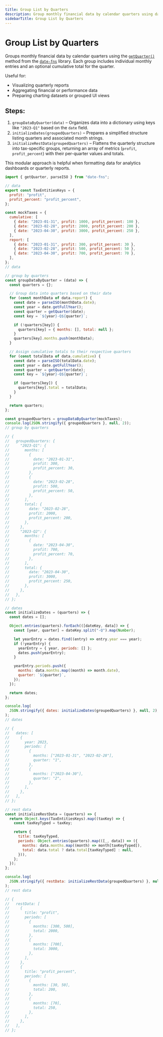 ```yaml
---
title: Group List by Quarters
description: Group monthly financial data by calendar quarters using date-fns `getQuarter()`. Useful for dashboards, charting, and reporting.
sidebarTitle: Group List by Quarters
---
```


# Group List by Quarters

Groups monthly financial data by calendar quarters using the [`getQuarter()`](https://date-fns.org/docs/getQuarter) method from
the [`date-fns`](https://date-fns.org/) library. Each group includes individual monthly entries and an optional cumulative total for the quarter.

Useful for:
- Visualizing quarterly reports
- Aggregating financial or performance data
- Preparing charting datasets or grouped UI views

## Steps:
1. `groupDataByQuarter(data)` – Organizes data into a dictionary using keys like `"2023-Q1"` based on the `date` field.
2. `initializeDates(groupedQuarters)` – Prepares a simplified structure listing quarters and associated month strings.
3. `initializeRestData(groupedQuarters)` – Flattens the quarterly structure into tax-specific groups, returning an array of metrics (`profit`, `profit_percent`) with their per-quarter values and totals.

This modular approach is helpful when formatting data for analytics dashboards or quarterly reports.

```js filename="groupDataByQuarter" copy
import { getQuarter, parseISO } from "date-fns";

// data
export const TaxEntitiesKeys = {
  profit: "profit",
  profit_percent: "profit_percent",
};

const mockTaxes = {
  cumulative: [
    { date: "2023-01-31", profit: 1000, profit_percent: 100 },
    { date: "2023-02-28", profit: 2000, profit_percent: 200 },
    { date: "2023-04-30", profit: 3000, profit_percent: 250 },
  ],
  report: [
    { date: "2023-01-31", profit: 300, profit_percent: 30 },
    { date: "2023-02-28", profit: 500, profit_percent: 50 },
    { date: "2023-04-30", profit: 700, profit_percent: 70 },
  ],
};
// data

// group by quarters
const groupDataByQuarter = (data) => {
  const quarters = {};

  // Group data into quarters based on their date
  for (const monthData of data.report) {
    const date = parseISO(monthData.date);
    const year = date.getFullYear();
    const quarter = getQuarter(date);
    const key = `${year}-Q${quarter}`;

    if (!quarters[key]) {
      quarters[key] = { months: [], total: null };
    }
    quarters[key].months.push(monthData);
  }

  // Assign cumulative totals to their respective quarters
  for (const totalData of data.cumulative) {
    const date = parseISO(totalData.date);
    const year = date.getFullYear();
    const quarter = getQuarter(date);
    const key = `${year}-Q${quarter}`;

    if (quarters[key]) {
      quarters[key].total = totalData;
    }
  }

  return quarters;
};

const groupedQuarters = groupDataByQuarter(mockTaxes);
console.log(JSON.stringify({ groupedQuarters }, null, 2));
// group by quarters

// {
//   groupedQuarters: {
//     "2023-Q1": {
//       months: [
//         {
//           date: "2023-01-31",
//           profit: 300,
//           profit_percent: 30,
//         },
//         {
//           date: "2023-02-28",
//           profit: 500,
//           profit_percent: 50,
//         },
//       ],
//       total: {
//         date: "2023-02-28",
//         profit: 2000,
//         profit_percent: 200,
//       },
//     },
//     "2023-Q2": {
//       months: [
//         {
//           date: "2023-04-30",
//           profit: 700,
//           profit_percent: 70,
//         },
//       ],
//       total: {
//         date: "2023-04-30",
//         profit: 3000,
//         profit_percent: 250,
//       },
//     },
//   },
// };

// dates
const initializeDates = (quarters) => {
  const dates = [];

  Object.entries(quarters).forEach(([dateKey, data]) => {
    const [year, quarter] = dateKey.split("-Q").map(Number);

    let yearEntry = dates.find((entry) => entry.year === year);
    if (!yearEntry) {
      yearEntry = { year, periods: [] };
      dates.push(yearEntry);
    }

    yearEntry.periods.push({
      months: data.months.map((month) => month.date),
      quarter: `${quarter}`,
    });
  });

  return dates;
};

console.log(
  JSON.stringify({ dates: initializeDates(groupedQuarters) }, null, 2),
);
// dates

// {
//   dates: [
//     {
//       year: 2023,
//       periods: [
//         {
//           months: ["2023-01-31", "2023-02-28"],
//           quarter: "1",
//         },
//         {
//           months: ["2023-04-30"],
//           quarter: "2",
//         },
//       ],
//     },
//   ],
// };

// rest data
const initializeRestData = (quarters) => {
  return Object.keys(TaxEntitiesKeys).map((taxKey) => {
    const taxKeyTyped = taxKey;

    return {
      title: taxKeyTyped,
      periods: Object.entries(quarters).map(([_, data]) => ({
        months: data.months.map((month) => month[taxKeyTyped]),
        total: data.total ? data.total[taxKeyTyped] : null,
      })),
    };
  });
};

console.log(
  JSON.stringify({ restData: initializeRestData(groupedQuarters) }, null, 2),
);
// rest data

// {
//   restData: [
//     {
//       title: "profit",
//       periods: [
//         {
//           months: [300, 500],
//           total: 2000,
//         },
//         {
//           months: [700],
//           total: 3000,
//         },
//       ],
//     },
//     {
//       title: "profit_percent",
//       periods: [
//         {
//           months: [30, 50],
//           total: 200,
//         },
//         {
//           months: [70],
//           total: 250,
//         },
//       ],
//     },
//   ],
// };
```

